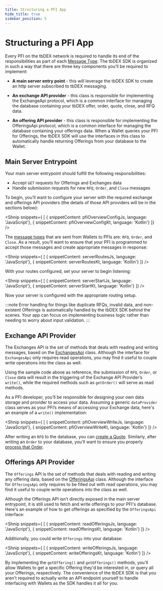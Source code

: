 ```yaml
---
title: Structuring a PFI App
hide_title: true
sidebar_position: 5
---
```



<LanguageSwitcher languages="JavaScript, Kotlin"/>

# Structuring a PFI App

Every PFI on the tbDEX network is required to handle its end of the responsibilities as part of each [Message Type](/docs/tbdex/message-types). The tbDEX SDK is organized in such a way that there are three key components you'll be required to implement:

* **A main server entry point** - this will leverage the tbDEX SDK to create an http server subscribed to tbDEX messaging.

* **An exchange API provider** - this class is responsible for implementing the ExchangeApi protocol, which is a common interface for managing the database containing your tbDEX offer, order, quote, close, and RFQ data.

* **An offering API provider** - this class is responsible for implementing the OfferingsApi protocol, which is a common interface for managing the database containing your offerings data. When a Wallet queries your PFI for Offerings, the tbDEX SDK will use the interfaces in this class to automatically handle returning Offerings from your database to the Wallet.


## Main Server Entrypoint

Your main server entrypoint should fulfill the following responsibilities:

* Accept `GET` requests for Offerings and Exchanges data
* Handle submission requests for new `RFQ`, `Order`, and `Close` messages

To begin, you’ll want to configure your server with the required exchange and offerings API providers (the details of those API providers will be in the sections below):

<Shnip snippets={
  [
    { snippetContent: pfiOverviewConfigJs, language: 'JavaScript'},
    { snippetContent: pfiOverviewConfigKt, language: 'Kotlin'}
  ]} />

The [message types](/docs/tbdex/message-types) that are sent from Wallets to PFIs are: `RFQ`, `Order`, and `Close`. 
As a result, you’ll want to ensure that your PFI is programmed to accept those messages and create appropriate messages in response:

<Shnip snippets={
  [
    { snippetContent: serverRoutesJs, language: 'JavaScript'},
    { snippetContent: serverRoutesKt, language: 'Kotlin'}
  ]} />

With your routes configured, set your server to begin listening:

<Shnip snippets={
  [
    { snippetContent: serverStartJs, language: 'JavaScript'},
    { snippetContent: serverStartKt, language: 'Kotlin'}
  ]} />

Now your server is configured with the appropriate routing setup.

:::note
Error handling for things like duplicate RFQs, invalid data, and non-existent Offerings is automatically handled by the tbDEX SDK behind the scenes. Your app can focus on implementing business logic rather than needing to worry about input validation.
:::

## Exchange API Provider

The Exchanges API is the set of methods that deals with reading and writing messages, based on the [ExchangesApi](https://tbd54566975.github.io/tbdex-js/interfaces/_tbdex_http_server.ExchangesApi.html) class. 
Although the interface for `ExchangesApi` only requires read operations, you may find it useful to couple write operations into the class as well. 

Using the sample code above as reference, the submission of `RFQ`, `Order`, or `Close` data will result in the triggering of the Exchange API Provider’s `write()`, while the required methods such as `getOrder()` will serve as read methods. 

As a PFI developer, you’ll be responsible for designing your own data storage and provider to access your data. 
Assuming a generic `dataProvider` class serves as your PFI’s means of accessing your Exchange data, here's an example of a `write()` implementation:

<Shnip snippets={
  [
    { snippetContent: pfiOverviewWriteJs, language: 'JavaScript'},
    { snippetContent: pfiOverviewWriteKt, language: 'Kotlin'}
  ]} />

After writing an `RFQ` to the database, you can [create a Quote](/docs/tbdex/pfi/creating-quotes). 
Similarly, after writing an `Order` to your database, you’ll want to ensure you properly [process that Order](/docs/tbdex/pfi/processing-orders).


## Offerings API Provider

The `Offerings` API is the set of methods that deals with reading and writing any offering data, based on the [OfferingsApi](https://tbd54566975.github.io/tbdex-js/interfaces/_tbdex_http_server.OfferingsApi.html) class. Although the interface for `OfferingsApi` only requires to be filled out with read operations, you may find it useful to couple write operations into the class as well. 

Although the Offerings API isn’t directly exposed in the main server entrypoint, it is still used to fetch and write offerings to your PFI's database. 
Here's an example of how to get offerings as specified by the `OfferingsApi` interface:

<Shnip snippets={
  [
    { snippetContent: readOfferingsJs, language: 'JavaScript'},
    { snippetContent: readOfferingsKt, language: 'Kotlin'}
  ]} />

Additionally, you could write `Offerings` into your database:

<Shnip snippets={
  [
    { snippetContent: writeOfferingsJs, language: 'JavaScript'},
    { snippetContent: writeOfferingsKt, language: 'Kotlin'}
  ]} />

By implementing the `getOffering()` and `getOfferings()` methods, you'll allow Wallets to get a specific Offering they'd be interested in, or query all your Offerings, respectively. The convenience of the tbDEX SDK is that you aren't required to actually write an API endpoint yourself to handle interfacing with Wallets as the SDK handles it all for you.